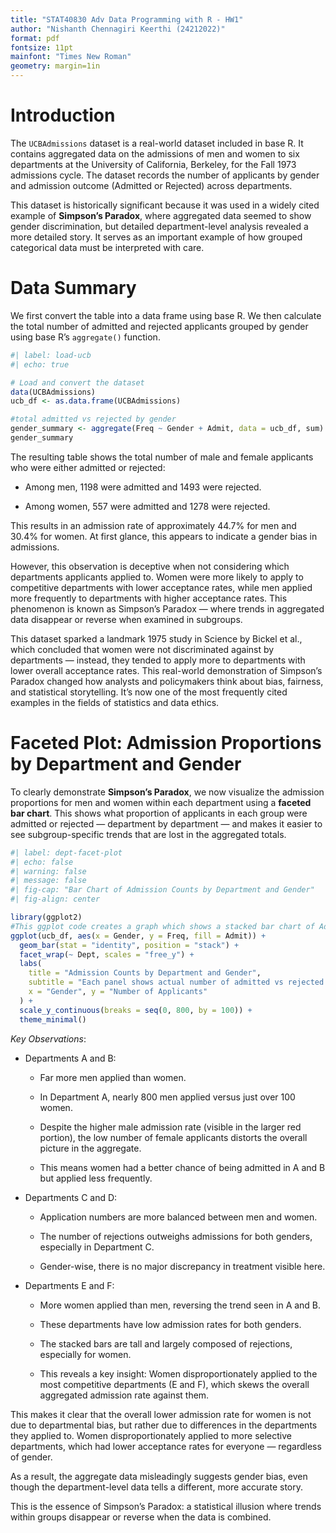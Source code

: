 ```yaml
---
title: "STAT40830 Adv Data Programming with R - HW1"
author: "Nishanth Chennagiri Keerthi (24212022)"
format: pdf
fontsize: 11pt
mainfont: "Times New Roman"
geometry: margin=1in
---
```


# Introduction

The `UCBAdmissions` dataset is a real-world dataset included in base R. It contains aggregated data on the admissions of men and women to six departments at the University of California, Berkeley, for the Fall 1973 admissions cycle. The dataset records the number of applicants by gender and admission outcome (Admitted or Rejected) across departments.

This dataset is historically significant because it was used in a widely cited example of **Simpson’s Paradox**, where aggregated data seemed to show gender discrimination, but detailed department-level analysis revealed a more detailed story. It serves as an important example of how grouped categorical data must be interpreted with care.

# Data Summary

We first convert the table into a data frame using base R. We then calculate the total number of admitted and rejected applicants grouped by gender using base R’s `aggregate()` function.

```r
#| label: load-ucb
#| echo: true

# Load and convert the dataset
data(UCBAdmissions)
ucb_df <- as.data.frame(UCBAdmissions)

#total admitted vs rejected by gender
gender_summary <- aggregate(Freq ~ Gender + Admit, data = ucb_df, sum)
gender_summary
```

The resulting table shows the total number of male and female applicants who were either admitted or rejected:

- Among men, 1198 were admitted and 1493 were rejected.

- Among women, 557 were admitted and 1278 were rejected.

This results in an admission rate of approximately 44.7% for men and 30.4% for women. At first glance, this appears to indicate a gender bias in admissions.

However, this observation is deceptive when not considering which departments applicants applied to. Women were more likely to apply to competitive departments with lower acceptance rates, while men applied more frequently to departments with higher acceptance rates. This phenomenon is known as Simpson’s Paradox — where trends in aggregated data disappear or reverse when examined in subgroups.

::: {.callout-note title="Did you know?"}
This dataset sparked a landmark 1975 study in Science by Bickel et al., which concluded that women were not discriminated against by departments — instead, they tended to apply more to departments with lower overall acceptance rates. This real-world demonstration of Simpson's Paradox changed how analysts and policymakers think about bias, fairness, and statistical storytelling. It’s now one of the most frequently cited examples in the fields of statistics and data ethics.
:::

# Faceted Plot: Admission Proportions by Department and Gender

To clearly demonstrate **Simpson’s Paradox**, we now visualize the admission proportions for men and women within each department using a **faceted bar chart**. This shows what proportion of applicants in each group were admitted or rejected — department by department — and makes it easier to see subgroup-specific trends that are lost in the aggregated totals.


```r
#| label: dept-facet-plot
#| echo: false
#| warning: false
#| message: false
#| fig-cap: "Bar Chart of Admission Counts by Department and Gender"
#| fig-align: center

library(ggplot2)
#This ggplot code creates a graph which shows a stacked bar chart of Admission counts by Department and Gender
ggplot(ucb_df, aes(x = Gender, y = Freq, fill = Admit)) +
  geom_bar(stat = "identity", position = "stack") +
  facet_wrap(~ Dept, scales = "free_y") +
  labs(
    title = "Admission Counts by Department and Gender",
    subtitle = "Each panel shows actual number of admitted vs rejected applicants",
    x = "Gender", y = "Number of Applicants"
  ) +
  scale_y_continuous(breaks = seq(0, 800, by = 100)) +
  theme_minimal()
```
\newpage

*Key Observations*:

- Departments A and B:

  - Far more men applied than women.

  - In Department A, nearly 800 men applied versus just over 100 women.

  - Despite the higher male admission rate (visible in the larger red portion), the low number of female applicants distorts the overall picture in the aggregate.

  - This means women had a better chance of being admitted in A and B but applied less frequently.

- Departments C and D:

  - Application numbers are more balanced between men and women.

  - The number of rejections outweighs admissions for both genders, especially in Department C.

  - Gender-wise, there is no major discrepancy in treatment visible here.

- Departments E and F:

  - More women applied than men, reversing the trend seen in A and B.

  - These departments have low admission rates for both genders.

  - The stacked bars are tall and largely composed of rejections, especially for women.

  - This reveals a key insight: Women disproportionately applied to the most competitive departments (E and F), which skews the overall aggregated admission rate against them.

This makes it clear that the overall lower admission rate for women is not due to departmental bias, but rather due to differences in the departments they applied to. Women disproportionately applied to more selective departments, which had lower acceptance rates for everyone — regardless of gender.

As a result, the aggregate data misleadingly suggests gender bias, even though the department-level data tells a different, more accurate story.

This is the essence of Simpson’s Paradox: a statistical illusion where trends within groups disappear or reverse when the data is combined.

